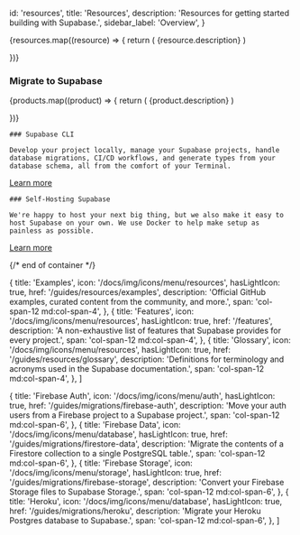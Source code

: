 
  id: 'resources',
  title: 'Resources',
  description: 'Resources for getting started building with Supabase.',
  sidebar_label: 'Overview',
}

<div className="flex flex-col gap-12 my-12">

<div>

  <div className="grid grid-cols-12 gap-6 not-prose">
    {resources.map((resource) => {
      return (
        <Link
          href={`${resource.href}`}
          key={resource.title}
          passHref
        >
          <a className={resource.span ?? 'col-span-12 md:col-span-4'}>
            <GlassPanel {...resource} background={true} showIconBg={true} showLink={true}>
              {resource.description}
            </GlassPanel>
          </a>
        </Link>
      )

})}

  </div>

</div>

<div>
  <div className="max-w-xl">

### Migrate to Supabase

  </div>

  <div className="grid grid-cols-12 gap-6 not-prose">
    {products.map((product) => {
      return (
        <Link
          href={`${product.href}`}
          key={product.title}
          passHref
        >
          <a className={product.span ?? 'col-span-12 md:col-span-4'}>
            <GlassPanel {...product} background={true} showIconBg={true} showLink={true}>
              {product.description}
            </GlassPanel>
          </a>
        </Link>
      )

})}

  </div>

</div>

<div className="grid gap-16 md:grid-cols-2">

  <div>

    ### Supabase CLI

    Develop your project locally, manage your Supabase projects, handle database migrations, CI/CD workflows, and generate types from your database schema, all from the comfort of your Terminal.

[Learn more](/docs/guides/resources/supabase-cli)

  </div>

  <div>

    ### Self-Hosting Supabase

    We're happy to host your next big thing, but we also make it easy to host Supabase on your own. We use Docker to help make setup as painless as possible.

[Learn more](/docs/guides/resources/self-hosting)

  </div>

</div>

{/* end of container */}

</div>

  {
    title: 'Examples',
    icon: '/docs/img/icons/menu/resources',
    hasLightIcon: true,
    href: '/guides/resources/examples',
    description: 'Official GitHub examples, curated content from the community, and more.',
    span: 'col-span-12 md:col-span-4',
  },
  {
    title: 'Features',
    icon: '/docs/img/icons/menu/resources',
    hasLightIcon: true,
    href: '/features',
    description: 'A non-exhaustive list of features that Supabase provides for every project.',
    span: 'col-span-12 md:col-span-4',
  },
  {
    title: 'Glossary',
    icon: '/docs/img/icons/menu/resources',
    hasLightIcon: true,
    href: '/guides/resources/glossary',
    description: 'Definitions for terminology and acronyms used in the Supabase documentation.',
    span: 'col-span-12 md:col-span-4',
  },
]

  {
    title: 'Firebase Auth',
    icon: '/docs/img/icons/menu/auth',
    hasLightIcon: true,
    href: '/guides/migrations/firebase-auth',
    description: 'Move your auth users from a Firebase project to a Supabase project.',
    span: 'col-span-12 md:col-span-6',
  },
  {
    title: 'Firebase Data',
    icon: '/docs/img/icons/menu/database',
    hasLightIcon: true,
    href: '/guides/migrations/firestore-data',
    description: 'Migrate the contents of a Firestore collection to a single PostgreSQL table.',
    span: 'col-span-12 md:col-span-6',
  },
  {
    title: 'Firebase Storage',
    icon: '/docs/img/icons/menu/storage',
    hasLightIcon: true,
    href: '/guides/migrations/firebase-storage',
    description: 'Convert your Firebase Storage files to Supabase Storage.',
    span: 'col-span-12 md:col-span-6',
  },
  {
    title: 'Heroku',
    icon: '/docs/img/icons/menu/database',
    hasLightIcon: true,
    href: '/guides/migrations/heroku',
    description: 'Migrate your Heroku Postgres database to Supabase.',
    span: 'col-span-12 md:col-span-6',
  },
]


